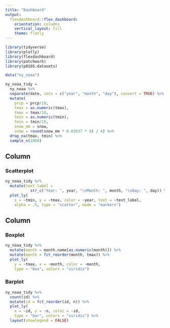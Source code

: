 ```yaml
---
title: "Dashboard"
output: 
  flexdashboard::flex_dashboard:
    orientation: columns
    vertical_layout: fill
    theme: flatly
---
```


```r
library(tidyverse)
library(plotly)
library(flexdashboard)
library(patchwork)
library(p8105.datasets)
```

```r
data("ny_noaa")

ny_noaa_tidy = 
  ny_noaa %>% 
  separate(date, into = c("year", "month", "day"), convert = TRUE) %>% 
  mutate(
    prcp = prcp/10,
    tmax = as.numeric(tmax),
    tmax = tmax/10, 
    tmin = as.numeric(tmin),
    tmin = tmin/10, 
    snow_mm = snow,
    snow = round(snow_mm * 0.03937 * 4) / 4) %>% 
  drop_na(tmax, tmin) %>% 
  sample_n(1000)
```

Column {data-width=650}
-----------------------------------------------------------------------

### Scatterplot

```r
ny_noaa_tidy %>% 
  mutate(text_label = 
           str_c("Year: ", year, "\nMonth: ", month, "\nDay: ", day)) %>% 
  plot_ly(
    x = ~tmin, y = ~tmax, color = ~year, text = ~text_label,
    alpha = .5, type = "scatter", mode = "markers")
```

Column {data-width=350}
-----------------------------------------------------------------------

### Boxplot

```r
ny_noaa_tidy %>% 
  mutate(month = month.name[as.numeric(month)]) %>% 
  mutate(month = fct_reorder(month, tmax)) %>% 
  plot_ly(
    y = ~tmax, x = ~month, color = ~month,
    type = "box", colors = "viridis")
```

### Barplot 

```r
ny_noaa_tidy %>% 
  count(id) %>% 
  mutate(id = fct_reorder(id, n)) %>% 
  plot_ly(
    x = ~id, y = ~n, color = ~id, 
    type = "bar", colors = "viridis") %>% 
  layout(showlegend = FALSE)
```

